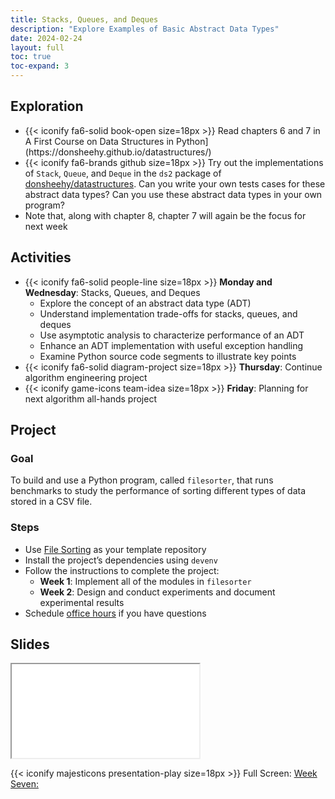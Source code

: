 ```yaml
---
title: Stacks, Queues, and Deques
description: "Explore Examples of Basic Abstract Data Types"
date: 2024-02-24
layout: full
toc: true
toc-expand: 3
---
```


## Exploration

- {{< iconify fa6-solid book-open size=18px >}} Read chapters 6 and 7 in A
First Course on Data Structures in
Python](https://donsheehy.github.io/datastructures/)
- {{< iconify fa6-brands github size=18px >}} Try out the implementations of
`Stack`, `Queue`, and `Deque` in the `ds2` package of
[donsheehy/datastructures](https://github.com/donsheehy/datastructures/). Can
you write your own tests cases for these abstract data types? Can you use these
abstract data types in your own program?
- Note that, along with chapter 8, chapter 7 will again be the focus for next week

## Activities

- {{< iconify fa6-solid people-line size=18px >}} **Monday and Wednesday**:
Stacks, Queues, and Deques
  - Explore the concept of an abstract data type (ADT)
  - Understand implementation trade-offs for stacks, queues, and deques
  - Use asymptotic analysis to characterize performance of an ADT
  - Enhance an ADT implementation with useful exception handling
  - Examine Python source code segments to illustrate key points
- {{< iconify fa6-solid diagram-project size=18px >}} **Thursday**: Continue algorithm engineering project
- {{< iconify game-icons team-idea size=18px >}} **Friday**: Planning for next algorithm all-hands project

## Project

### Goal

To build and use a Python program, called `filesorter`, that runs benchmarks to
study the performance of sorting different types of data stored in a CSV file.

### Steps

- Use [File Sorting](https://github.com/Algorithmology/file-sorting-starter) as your template repository
- Install the project's dependencies using `devenv`
- Follow the instructions to complete the project:
  - **Week 1**: Implement all of the modules in `filesorter`
  - **Week 2**: Design and conduct experiments and document experimental results
- Schedule [office hours](https://www.gregorykapfhammer.com/schedule/) if you
have questions

## Slides

```{=html}
<iframe class="slide-deck" src="../../slides/weekseven/"></iframe>
```

{{< iconify majesticons presentation-play size=18px >}} Full Screen: [Week Seven: ](../../slides/weekseven/)
